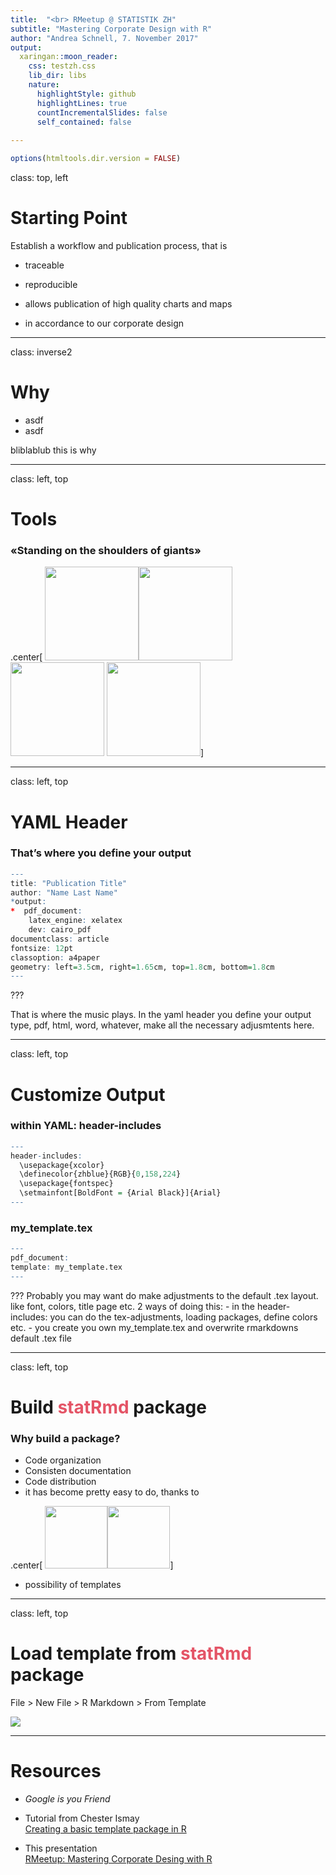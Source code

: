 ```yaml
---
title:  "<br> RMeetup @ STATISTIK ZH"
subtitle: "Mastering Corporate Design with R"
author: "Andrea Schnell, 7. November 2017"
output:
  xaringan::moon_reader:
    css: testzh.css
    lib_dir: libs
    nature:
      highlightStyle: github
      highlightLines: true
      countIncrementalSlides: false
      self_contained: false
      
---
```



```r
options(htmltools.dir.version = FALSE)
```




class: top, left

# Starting Point

Establish a workflow and publication process, that is

- traceable

- reproducible

- allows publication of high quality charts and maps

- in accordance to our corporate design



---


class: inverse2

# Why

- asdf
- asdf

bliblablub this is why

---


class: left, top

# Tools

### «Standing on the shoulders of giants»

.center[
<IMG SRC="http://hexb.in/hexagons/rstudio.png" width = "150" height = auto><IMG SRC="http://hexb.in/hexagons/rmarkdown.png" width = "150" height = auto><IMG SRC="http://hexb.in/hexagons/knitr.png" width = "150" height = auto>
<IMG SRC="https://i.stack.imgur.com/zHFFO.png" width = auto height = "150">]


---

class: left, top

# YAML Header

### That's where you define your output
```r
---
title: "Publication Title"
author: "Name Last Name"
*output:
*  pdf_document:
    latex_engine: xelatex
    dev: cairo_pdf
documentclass: article
fontsize: 12pt
classoption: a4paper
geometry: left=3.5cm, right=1.65cm, top=1.8cm, bottom=1.8cm
---
```

???

That is where the music plays. In the yaml header you define your output type, pdf, html, word, whatever, make all the necessary adjusmtents here. 

---

class: left, top

# Customize Output

### within YAML: header-includes
```r
---
header-includes:
  \usepackage{xcolor}
  \definecolor{zhblue}{RGB}{0,158,224}
  \usepackage{fontspec}
  \setmainfont[BoldFont = {Arial Black}]{Arial}
---
```

### my_template.tex
```r
---
pdf_document:
template: my_template.tex
---
```


???
Probably you may want do make adjustments to the default .tex layout. like font, colors, title page etc. 2 ways of doing this: 
- in the header-includes: you can do the tex-adjustments, loading packages, define colors etc.
- you create you own my_template.tex and overwrite rmarkdowns default .tex file 


---

class: left, top


# Build <font color=#E45466>statRmd</font>  package

###  Why build a package?


- Code organization  
- Consisten documentation  
- Code distribution  
- it has become pretty easy to do, thanks to   

.center[
<IMG SRC="http://hexb.in/hexagons/devtools.png" width = "100" height = auto><IMG SRC="http://hexb.in/hexagons/roxygen2.png" width = "100" height = auto>]

- possibility of templates


---

class: left, top


# Load template from <font color=#E45466>statRmd</font> package


File > New File > R Markdown > From Template

![](RMarkdown_Templates.PNG)

---

# Resources

- _Google is you Friend_

- Tutorial from Chester Ismay  
[Creating a basic template package in R](http://ismayc.github.io/ecots2k16/template_pkg/) 

- This presentation  
[RMeetup: Mastering Corporate Desing with R](L:\STAT\03_AS\01_Werkzeuge\02_Utilities)  
